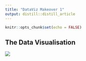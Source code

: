 ```yaml
---
title: "DataViz Makeover 1"
output: distill::distill_article
---
```


```r
knitr::opts_chunk$set(echo = FALSE)
```

## The Data Visualisation

![](img/Picture1.png)